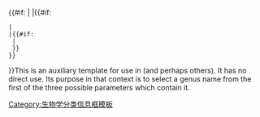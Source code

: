 <includeonly>{{#if:{{{1|}}}
|{{{1}}}
|{{#if: {{{2|}}}
 |{{first word|{{{2}}}}}
 |{{#if: {{{3|}}}
  |{{first word|{{{3}}}}}
  }}
 }}
}}</includeonly><noinclude>This is an auxiliary template for use in {{tl|Speciesbox}} (and perhaps others). It has no direct use. Its purpose in that context is to select a genus name from the first of the three possible parameters which contain it.
[[Category:生物学分类信息框模板]]
</noinclude>